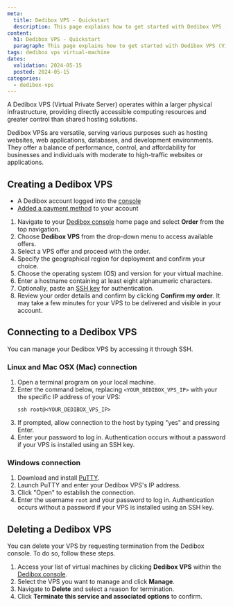 ```yaml
---
meta:
  title: Dedibox VPS - Quickstart
  description: This page explains how to get started with Dedibox VPS (Virtual Private Servers)
content:
  h1: Dedibox VPS - Quickstart
  paragraph: This page explains how to get started with Dedibox VPS (Virtual Private Servers)
tags: dedibox vps virtual-machine
dates:
  validation: 2024-05-15
  posted: 2024-05-15
categories:
  - dedibox-vps
---
```


A Dedibox VPS (Virtual Private Server) operates within a larger physical infrastructure, providing directly accessible computing resources and greater control than shared hosting solutions.

Dedibox VPSs are versatile, serving various purposes such as hosting websites, web applications, databases, and development environments.
They offer a balance of performance, control, and affordability for businesses and individuals with moderate to high-traffic websites or applications.

## Creating a Dedibox VPS

<Macro id="requirements" />

- A Dedibox account logged into the [console](https://console.online.net/)
- [Added a payment method](/dedibox-console/account/how-to/add-payment-method/) to your account

1. Navigate to your [Dedibox console](https://console.online.net/) home page and select **Order** from the top navigation.
2. Choose **Dedibox VPS** from the drop-down menu to access available offers.
3. Select a VPS offer and proceed with the order.
4. Specify the geographical region for deployment and confirm your choice.
5. Choose the operating system (OS) and version for your virtual machine.
6. Enter a hostname containing at least eight alphanumeric characters.
7. Optionally, paste an [SSH key](/identity-and-access-management/organizations-and-projects/how-to/create-ssh-key/#how-to-upload-the-public-ssh-key-to-the-scaleway-interface) for authentication.
8. Review your order details and confirm by clicking **Confirm my order**.
    <Message type="note">
      It may take a few minutes for your VPS to be delivered and visible in your account.
    </Message>

## Connecting to a Dedibox VPS

You can manage your Dedibox VPS by accessing it through SSH.

### Linux and Mac OSX (Mac) connection

1. Open a terminal program on your local machine.
2. Enter the command below, replacing `<YOUR_DEDIBOX_VPS_IP>` with your the specific IP address of your VPS:
    ```
    ssh root@<YOUR_DEDIBOX_VPS_IP>
    ```
3. If prompted, allow connection to the host by typing "yes" and pressing Enter.
4. Enter your password to log in.
      <Message type="tip">
        Authentication occurs without a password if your VPS is installed using an SSH key.
      </Message>

### Windows connection

1. Download and install [PuTTY](https://www.chiark.greenend.org.uk/~sgtatham/putty/latest.html/).
2. Launch PuTTY and enter your Dedibox VPS's IP address.
3. Click "Open" to establish the connection.
4. Enter the username `root` and your password to log in.
      <Message type="tip">
        Authentication occurs without a password if your VPS is installed using an SSH key.
      </Message>

## Deleting a Dedibox VPS

You can delete your VPS by requesting termination from the Dedibox console. To do so, follow these steps.

1. Access your list of virtual machines by clicking **Dedibox VPS** within the [Dedibox console](https://console.online.net/).
2. Select the VPS you want to manage and click **Manage**.
3. Navigate to **Delete** and select a reason for termination.
4. Click **Terminate this service and associated options** to confirm.


